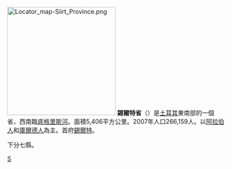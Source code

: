 [[File:Locator_map-Siirt_Province.png|250px]]
'''錫爾特省'''（{{lang|tr|'''Siirt  ili'''}}）是[[土耳其|土耳其]]東南部的一個省，西南臨[[底格里斯河|底格里斯河]]。面積5,406平方公里。2007年人口266,159人。以[[阿拉伯人|阿拉伯人]]和[[庫爾德人|庫爾德人]]為主。首府[[錫爾特|錫爾特]]。

下分七縣。
{{Turkey}}

[[Category:土耳其行政區劃|S]]